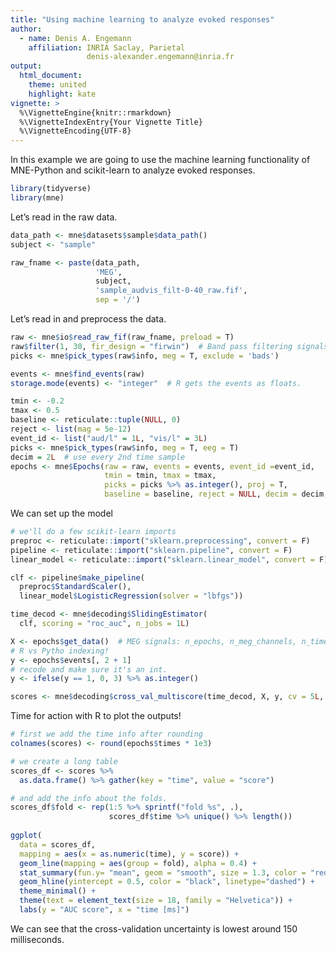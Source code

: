 ```yaml
---
title: "Using machine learning to analyze evoked responses"
author: 
  - name: Denis A. Engemann
    affiliation: INRIA Saclay, Parietal
                 denis-alexander.engemann@inria.fr
output:
  html_document:
    theme: united
    highlight: kate
vignette: >
  %\VignetteEngine{knitr::rmarkdown}
  %\VignetteIndexEntry{Your Vignette Title}
  %\VignetteEncoding{UTF-8}
---
```


In this example we are going to use the machine learning functionality of MNE-Python and scikit-learn
to analyze evoked responses.

```r
library(tidyverse)
library(mne)
```

Let's read in the raw data.

```r
data_path <- mne$datasets$sample$data_path()
subject <- "sample"

raw_fname <- paste(data_path,
                   'MEG', 
                   subject,
                   'sample_audvis_filt-0-40_raw.fif',
                   sep = '/')

```


Let's read in and preprocess the data.

```r
raw <- mne$io$read_raw_fif(raw_fname, preload = T)
raw$filter(1, 30, fir_design = "firwin")  # Band pass filtering signals
picks <- mne$pick_types(raw$info, meg = T, exclude = 'bads')

events <- mne$find_events(raw)
storage.mode(events) <- "integer"  # R gets the events as floats.

tmin <- -0.2
tmax <- 0.5
baseline <- reticulate::tuple(NULL, 0)
reject <- list(mag = 5e-12)
event_id <- list("aud/l" = 1L, "vis/l" = 3L)
picks <- mne$pick_types(raw$info, meg = T, eeg = T)
decim = 2L  # use every 2nd time sample
epochs <- mne$Epochs(raw = raw, events = events, event_id =event_id,
                     tmin = tmin, tmax = tmax,
                     picks = picks %>% as.integer(), proj = T,
                     baseline = baseline, reject = NULL, decim = decim, preload = T)
```

We can set up the model

```r
# we'll do a few scikit-learn imports
preproc <- reticulate::import("sklearn.preprocessing", convert = F)
pipeline <- reticulate::import("sklearn.pipeline", convert = F)
linear_model <- reticulate::import("sklearn.linear_model", convert = F)

clf <- pipeline$make_pipeline(
  preproc$StandardScaler(), 
  linear_model$LogisticRegression(solver = "lbfgs"))

time_decod <- mne$decoding$SlidingEstimator(
  clf, scoring = "roc_auc", n_jobs = 1L)

X <- epochs$get_data()  # MEG signals: n_epochs, n_meg_channels, n_times
# R vs Pytho indexing!
y <- epochs$events[, 2 + 1]
# recode and make sure it's an int.
y <- ifelse(y == 1, 0, 3) %>% as.integer() 

scores <- mne$decoding$cross_val_multiscore(time_decod, X, y, cv = 5L, n_jobs = 1L)
```

Time for action with R to plot the outputs!

```r
# first we add the time info after rounding
colnames(scores) <- round(epochs$times * 1e3)

# we create a long table
scores_df <- scores %>%
  as.data.frame() %>% gather(key = "time", value = "score")

# and add the info about the folds.
scores_df$fold <- rep(1:5 %>% sprintf("fold %s", .),
                      scores_df$time %>% unique() %>% length())
  
ggplot(
  data = scores_df,
  mapping = aes(x = as.numeric(time), y = score)) +
  geom_line(mapping = aes(group = fold), alpha = 0.4) +
  stat_summary(fun.y= "mean", geom = "smooth", size = 1.3, color = "red") +
  geom_hline(yintercept = 0.5, color = "black", linetype="dashed") +
  theme_minimal() +
  theme(text = element_text(size = 18, family = "Helvetica")) +
  labs(y = "AUC score", x = "time [ms]")
```

We can see that the cross-validation uncertainty is lowest around 150 milliseconds.
